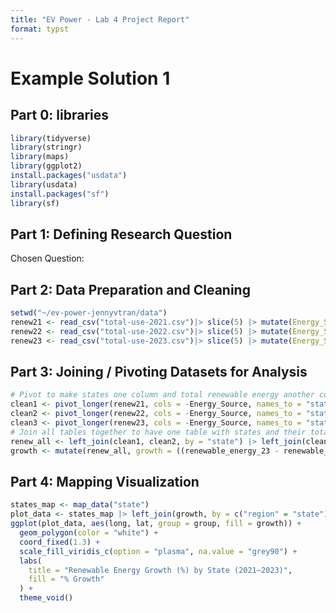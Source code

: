 ```yaml
---
title: "EV Power - Lab 4 Project Report"
format: typst
---
```


# Example Solution 1

## **Part 0: libraries**

```r
library(tidyverse)
library(stringr)
library(maps)
library(ggplot2)
install.packages("usdata")
library(usdata)
install.packages("sf")
library(sf)
```

## **Part 1:** **Defining Research Question**

Chosen Question:

## **Part 2: Data Preparation and Cleaning**

```r
setwd("~/ev-power-jennyvtran/data")
renew21 <- read_csv("total-use-2021.csv")|> slice(5) |> mutate(Energy_Source = str_remove(Energy_Source, "_energy"))
renew22 <- read_csv("total-use-2022.csv")|> slice(5) |> mutate(Energy_Source = str_remove(Energy_Source, "s"))
renew23 <- read_csv("total-use-2023.csv")|> slice(5) |> mutate(Energy_Source = Energy_Source |> str_to_lower () |> str_replace_all(" ", "_") |> str_remove("-energy"))
```

## **Part 3: Joining / Pivoting Datasets for Analysis**

```r
# Pivot to make states one column and total renewable energy another column
clean1 <- pivot_longer(renew21, cols = -Energy_Source, names_to = "state", values_to = "renewable_energy_21") |> select(-Energy_Source)
clean2 <- pivot_longer(renew22, cols = -Energy_Source, names_to = "state", values_to = "renewable_energy_22") |> select(-Energy_Source)
clean3 <- pivot_longer(renew23, cols = -Energy_Source, names_to = "state", values_to = "renewable_energy_23") |> select(-Energy_Source)
# Join all tables together to have one table with states and their total renewable energy throughout years
renew_all <- left_join(clean1, clean2, by = "state") |> left_join(clean3, by = "state")
growth <- mutate(renew_all, growth = ((renewable_energy_23 - renewable_energy_21)/renewable_energy_21)*100) |> mutate(state = tolower(abbr2state(state)))
```

## **Part 4: Mapping Visualization**

```r
states_map <- map_data("state")
plot_data <- states_map |> left_join(growth, by = c("region" = "state"))
ggplot(plot_data, aes(long, lat, group = group, fill = growth)) +
  geom_polygon(color = "white") +
  coord_fixed(1.3) +
  scale_fill_viridis_c(option = "plasma", na.value = "grey90") +
  labs(
    title = "Renewable Energy Growth (%) by State (2021–2023)",
    fill = "% Growth"
  ) +
  theme_void()
```
